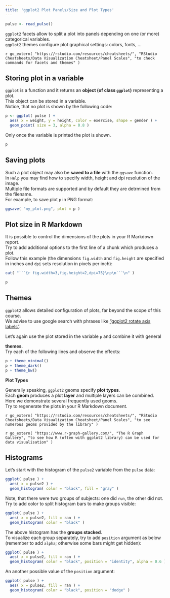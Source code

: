```yaml
---
title: 'ggplot2 Plot Panels/Size and Plot Types'
---
```


```r
pulse <- read_pulse() 
```

`ggplot2` facets allow to split a plot into panels depending on one (or more) categorical variables.  
`ggplot2` themes configure plot graphical settings: colors, fonts, ...

`r go_extern( "https://rstudio.com/resources/cheatsheets/", "RStudio Cheatsheets/Data Visualization Cheatsheet/Panel Scales", "to check commands for facets and themes" )`


## Storing plot in a variable

`ggplot` is a function and it returns an **object (of class `ggplot`)** representing a plot.  
This object can be stored in a variable.  
Notice, that no plot is shown by the following code:
```r
p <- ggplot( pulse ) +
  aes( x = weight, y = height, color = exercise, shape = gender ) +
  geom_point( size = 3, alpha = 0.8 )
```

Only once the variable is printed the plot is shown.
```r
p
```

## Saving plots

Such a plot object may also be **saved to a file** with the `ggsave` function.  
In `Help` you may find how to specify width, height and dpi resolution of the image.  
Multiple file formats are supported and by default they are detrmined from the filename.  
For example, to save plot `p` in PNG format:
```r
ggsave( "my_plot.png", plot = p )
```

## Plot size in R Markdown

It is possible to control the dimensions of the plots in your R Markdown report.  
Try to add additional options to the first line of a chunk which produces a plot.  
Follow this example (the dimensions `fig.width` and `fig.height` are specified in inches and `dpi` sets resolution in pixels per inch): 

````r
cat( "```{r fig.width=3,fig.height=2,dpi=75}\np\n```\n" )
````
```r
p
```

## Themes

`ggplot2` allows detailed configuration of plots, far beyond the scope of this course.  
We advise to use google search with phrases like ["ggplot2 rotate axis labels"](https://www.google.com/search?q=ggplot+rotate+axis+labels).

Let's again use the plot stored in the variable `p` and combine it with general

**themes**.  
Try each of the following lines and observe the effects:
```r
p + theme_minimal()
p + theme_dark()
p + theme_bw()
```


**Plot Types**

Generally speaking, `ggplot2` geoms specify **plot types**.  
Each **geom** produces a plot **layer** and multiple layers can be combined.  
Here we demonstrate several frequently used geoms.  
Try to regenerate the plots in your R Markdown document.

`r go_extern( "https://rstudio.com/resources/cheatsheets/", "RStudio Cheatsheets/Data Visualization Cheatsheet/Panel Scales", "to see numerous geoms provided by the library" )`

`r go_extern( "https://www.r-graph-gallery.com/", "The R Graph Gallery", "to see how R (often with ggplot2 library) can be used for data visualisation" )`

## Histograms

Let's start with the histogram of the `pulse2` variable from the `pulse` data:
```r
ggplot( pulse ) +
  aes( x = pulse2 ) +
  geom_histogram( color = "black", fill = "gray" )
```

Note, that there were two groups of subjects: one did `run`, the other did not.  
Try to add color to split histogram bars to make groups visible:
```r
ggplot( pulse ) +
  aes( x = pulse2, fill = ran ) +
  geom_histogram( color = "black" )
```

The above histogram has the **groups stacked**.  
To visualize each group separately, try to add `position` argument as below (remember to add `alpha`; otherwise some bars might get hidden):
```r
ggplot( pulse ) +
  aes( x = pulse2, fill = ran ) +
  geom_histogram( color = "black", position = "identity", alpha = 0.6 )
```


An another possible value of the `position` argument:
```r
ggplot( pulse ) +
  aes( x = pulse2, fill = ran ) +
  geom_histogram( color = "black", position = "dodge" )
```
